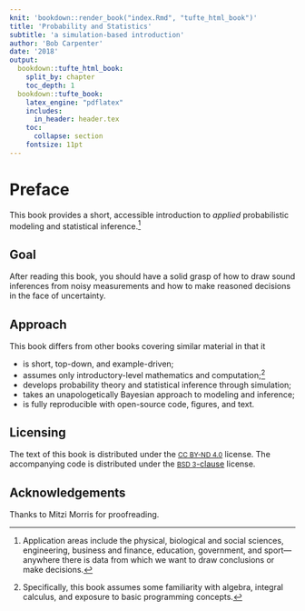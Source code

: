 ```yaml
---
knit: 'bookdown::render_book("index.Rmd", "tufte_html_book")'
title: 'Probability and Statistics'
subtitle: 'a simulation-based introduction'
author: 'Bob Carpenter'
date: '2018'
output:
  bookdown::tufte_html_book:
    split_by: chapter
    toc_depth: 1
  bookdown::tufte_book:
    latex_engine: "pdflatex"
    includes:
      in_header: header.tex
    toc:
      collapse: section
    fontsize: 11pt
---
```


# Preface {-}

This book provides a short, accessible introduction to *applied*
probabilistic modeling and statistical inference.^[Application areas
include the physical, biological and social sciences, engineering,
business and finance, education, government, and sport---anywhere
there is data from which we want to draw conclusions or make
decisions.]


## Goal {-}

After reading this book, you should have a solid grasp of how to draw
sound inferences from noisy measurements and how to make reasoned
decisions in the face of uncertainty.


## Approach {-}

This book differs from other books covering similar material in that
it

* is short, top-down, and example-driven;
* assumes only introductory-level mathematics and
 computation;^[Specifically, this book assumes some familiarity
 with algebra, integral calculus, and exposure to basic programming
 concepts.]
* develops probability theory and statistical inference through simulation;
* takes an unapologetically Bayesian approach to modeling and inference;
* is fully reproducible with open-source code, figures, and text.

## Licensing {-}

The text of this book is distributed under the [<small>CC BY-ND
4.0</small>](https://creativecommons.org/licenses/by-nd/4.0/) license.
The accompanying code is distributed under the [<small>BSD
3</small>-clause](https://opensource.org/licenses/BSD-3-Clause)
license.

## Acknowledgements {-}

Thanks to Mitzi Morris for proofreading.